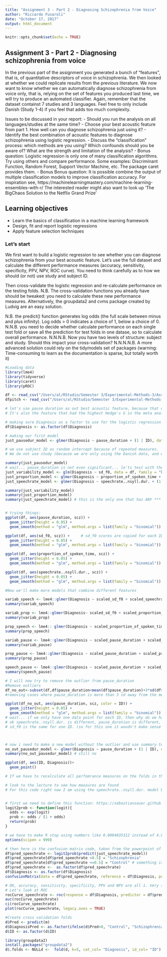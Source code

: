 ```yaml
---
title: "Assignment 3 - Part 2 - Diagnosing Schizophrenia from Voice"
author: "Riccardo Fusaroli"
date: "October 17, 2017"
output: html_document
---
```


```r
knitr::opts_chunk$set(echo = TRUE)
```

## Assignment 3 - Part 2 - Diagnosing schizophrenia from voice

In the previous part of the assignment you generated a bunch of "features", that is, of quantitative descriptors of voice in schizophrenia. We then looked at whether we could replicate results from the previous literature.
We now want to know whether we can automatically diagnose schizophrenia from voice only, that is, relying on the set of features you produced last time, we will try to produce an automated classifier.
Again, remember that the dataset containst 7 studies and 3 languages. Feel free to only include Danish (Study 1-4) if you feel that adds too much complexity.

Issues to be discussed in your report:
- Should you run the analysis on all languages/studies at the same time? 
- Choose your best acoustic feature from part 1. How well can you diagnose schizophrenia just using it?
- Identify the best combination of acoustic features to diagnose schizophrenia using logistic regression.
- Discuss the "classification" process: which methods are you using? Which confounds should you be aware of? What are the strength and limitation of the analysis?
- Bonus question: Logistic regression is only one of many classification algorithms. Try using others and compare performance. Some examples: Discriminant Function, Random Forest, Support Vector Machine, etc. The package caret provides them. 
- Bonus Bonus question: It is possible combine the output of multiple  classification models to improve classification accuracy. For inspiration see,
https://machinelearningmastery.com/machine-learning-ensembles-with-r/
 The interested reader might also want to look up 'The BigChaos Solution to the Netflix Grand Prize'

## Learning objectives
- Learn the basics of classification in a machine learning framework
- Design, fit and report logistic regressions
- Apply feature selection techniques

### Let's start

We first want to build a logistic regression to see whether you can diagnose schizophrenia from your best acoustic feature. Let's use the full dataset and calculate the different performance measures (accuracy, sensitivity, specificity, PPV, NPV, ROC curve). You need to think carefully as to how we should (or not) use study and subject ID.

Then cross-validate the logistic regression and re-calculate performance on the testing folds. N.B. The cross-validation functions you already have should be tweaked: you need to calculate these new performance measures. Alternatively, the groupdata2 and cvms package created by Ludvig are an easy solution. 

N.B. the predict() function generates log odds (the full scale between minus and plus infinity). Log odds > 0 indicates a choice of 1, below a choice of 0.
N.N.B. you need to decide whether calculate performance on each single test fold or save all the prediction for test folds in one datase, so to calculate overall performance.
N.N.N.B. Now you have two levels of structure: subject and study. Should this impact your cross-validation?
N.N.N.N.B. A more advanced solution could rely on the tidymodels set of packages (warning: Time-consuming to learn as the documentation is sparse, but totally worth it)



```r
#Loading data
library(lme4)
library(tidyverse)
library(caret)
library(pROC)

df <- read_csv("/Users/al/RStudio/Semester 3/Experimental-Methods-3/Assignment 3/methods3_A3_p2/df_before_models-kopi.csv")
dfpitch <- read_csv("/Users/al/RStudio/Semester 3/Experimental-Methods-3/Assignment 3/methods3_A3_p2/pitch_data_raw.csv")

```

```r

# let's use pause duration as out best acoustic feature, because that one has the highest effects size estimate from the last part. 
# It's also the feature that had the highest Hedge's G in the meta analysis. 

# making sure Diagnosis as a factor to use for the logistic regression
df$Diagnosis <- as.factor(df$Diagnosis)

# making our first model
just_pausedur_model <- glmer(Diagnosis ~ pause_duration + (1 | ID), data = df, family = "binomial")

# we use subject ID as random intercept because of repeated measures. 
# We do not use study (because we are only using the Danish data, and we previously concluded that the Danish studies are not different)

summary(just_pausedur_model)
# wait... pause_duration is not even significant... le'ts test with the other features...
just_variability_model <- glm(Diagnosis ~ sd_f0, data = df, family = "binomial")
just_proportion_model <- glmer(Diagnosis ~ proportion_of_spoken_time + (1 | ID), data = df, family = "binomial")
just_speechrate_model <- glmer(Diagnosis ~ speechrate..nsyll.dur. + (1 | ID), data = df, family = "binomial")

summary(just_variability_model)
summary(just_proportion_model)
summary(just_speechrate_model) # this is the only one that has ANY *** on fixed effect !


# trying things:
ggplot(df, aes(pause_duration, scz)) + 
  geom_jitter(height = 0.05) +
  geom_smooth(method = "glm", method.args = list(family = "binomial"))

ggplot(df, aes(sd_f0, scz)) +     # sd_f0 scores are copied for each ID. multiple of the same values cause the stripes in the graph.
  geom_jitter(height = 0.05) +
  geom_smooth(method = "glm", method.args = list(family = "binomial"))

ggplot(df, aes(proportion_of_spoken_time, scz)) + 
  geom_jitter(height = 0.05) +
  geom_smooth(method = "glm", method.args = list(family = "binomial"))

ggplot(df, aes(speechrate..nsyll.dur., scz)) + 
  geom_jitter(height = 0.05) +
  geom_smooth(method = "glm", method.args = list(family = "binomial"))

#Now we'll make more models that combine different features

variab_speech <- lme4::glmer(Diagnosis ~ scaled_sd_f0 + scaled_speechrate..nsyll.dur. + (1| ID), data= df, family= "binomial")
summary(variab_speech)

variab_prop <- lme4::glmer(Diagnosis~ scaled_sd_f0 + scaled_proportion_of_spoken_time + (1| ID), data= df, family= "binomial")
summary(variab_prop)

prop_speech <- lme4:: glmer(Diagnosis ~ scaled_proportion_of_spoken_time + scaled_speechrate..nsyll.dur. + (1| ID), data=df, family="binomial")
summary(prop_speech)

variab_pause <- lme4::glmer(Diagnosis ~ scaled_pause_duration + scaled_sd_f0 + (1 | ID), data = df, family = "binomial")
summary(variab_pause)

prop_pause <- lme4::glmer(Diagnosis ~ scaled_pause_duration + scaled_proportion_of_spoken_time + (1 | ID), data = df, family = "binomial")
summary(prop_pause)

speech_pause <- lme4::glmer(Diagnosis ~ scaled_pause_duration + scaled_speechrate..nsyll.dur. + (1 | ID), data = df, family = "binomial")
summary(speech_pause)

# I will now try to remove the outlier from pause_duration
#Remove outliers
df_no_out<-subset(df,df$pause_duration<mean(df$pause_duration)+3*sd(df$pause_duration)) 
#removing cases where pause_duration is more than 3 sd away from the mean - common proceduce given definition of normal dis.

ggplot(df_no_out, aes(pause_duration, scz, color = ID)) + 
  geom_jitter(height = 0.05) +
  geom_smooth(method = "glm", method.args = list(family = "binomial"))
# wait... if we only have one data point for each ID, then why do we have ID ans random intercept? do we only have 1 obs per ID?
# ok speechrate..nsyll.dur. is different, pause_duration is different, proportion is different
# sd_f0 is the same for one ID. (so for this one it woudn't make sense to have random ID? is that what that means? or only 1 per ID at least)



# now i need to make a new model without the outlier and use summary to see if there is significance now.
no_out_pausedur_model <- glmer(Diagnosis ~ pause_duration + (1 | ID), data = df_no_out, family = "binomial")
summary(no_out_pausedur_model) # still no

ggplot(df, aes(ID, Diagnosis))+
  geom_point()

```



```r

# If we have to recalculate all perfomrance measures on the folds in the next task (cross-validation) would't it be a good idea to create a function that calculates and saves all 6 measures?

# look to the lecture to see how measures are found
# For this code right now I am using the speechrate..nsyll.dur. model because it seems to not be problematic...


# first we need to define this function: https://sebastiansauer.github.io/convert_logit2prob/
logit2prob <- function(logit){
  odds <- exp(logit)
  prob <- odds / (1 + odds)
  return(prob)
}

# we have to make R stop using numbers like 0.0004835312 instead of 4.835312e-04 (scientific notation) because otherwise the "Control" fucks up
options(scipen = 999)

# then here is the confusion matrix code, taken from the powerpoint of this week's lecture
df$pred_speechrate <- logit2prob(predict(just_speechrate_model))
df$pred_speechrate[df$pred_speechrate >0.5] = "Schizophrenia"
df$pred_speechrate[df$pred_speechrate <=0.5] = "Control" # something is wrong here - i found out why! it's because of scientific notation!
df$pred_speechrate <-  as.factor(df$pred_speechrate)
df$Diagnosis <- as.factor(df$Diagnosis)
confusionMatrix(data = df$pred_speechrate, reference = df$Diagnosis, positive = "Schizophrenia")

# OK, accuracy, sensitivity, specificity, PPV and NPV are all 1. Very sus
# Let's look at ROC 
rocCurve_speechrate <- roc(response = df$Diagnosis, predictor = df$pred_speechrate)
auc(rocCurve_speechrate)
ci(rocCurve_speechrate)
plot(rocCurve_speechrate, legacy.axes = TRUE)
```




```r
#Create cross validation folds
d$Pred <- predict(m)
d$DiagnosisPred <- as.factor(ifelse(d$Pred<0, "Control", "Schizophrenia"))
d$ID <- as.factor(d$ID)

library(groupdata2)
install.packages("groupdata2")
d$.folds <- NULLd <-  fold(d, k=5, cat_col= "Diagnosis", id_col= "ID") %>% arrange(.folds)
```

